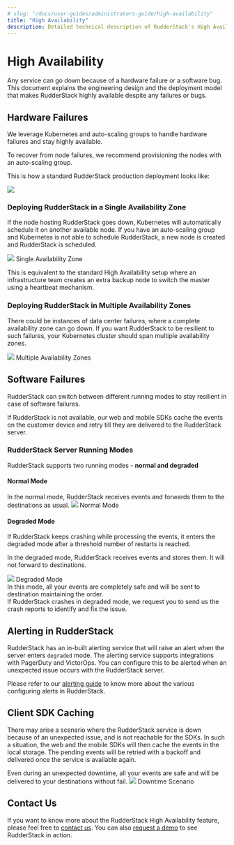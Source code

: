 ```yaml
---
# slug: "/docs/user-guides/administrators-guide/high-availability"
title: "High Availability"
description: Detailed technical description of RudderStack's High Availability feature
---
```


# High Availability

Any service can go down because of a hardware failure or a software bug. This document explains the engineering design and the deployment model that makes RudderStack highly available despite any failures or bugs.

## Hardware Failures

We leverage Kubernetes and auto-scaling groups to handle hardware failures and stay highly available.

To recover from node failures, we recommend provisioning the nodes with an auto-scaling group.

This is how a standard RudderStack production deployment looks like:

<img src="../../../images/assets/rudderstack2x_-7-.png" />

### Deploying RudderStack in a Single Availability Zone

If the node hosting RudderStack goes down, Kubernetes will automatically schedule it on another available node. If you have an auto-scaling group and Kubernetes is not able to schedule RudderStack, a new node is created and RudderStack is scheduled.

<img src="../../../images/assets/rudderstack2x_-9-.png" />
<span class="imageTitle">Single Availability Zone</span>

This is equivalent to the standard High Availability setup where an infrastructure team creates an extra backup node to switch the master using a heartbeat mechanism.

### Deploying RudderStack in Multiple Availability Zones

There could be instances of data center failures, where a complete availability zone can go down. If you want RudderStack to be resilient to such failures, your Kubernetes cluster should span multiple availability zones.

<img src="../../../images/assets/rudderstack2x_-11-.png" />
<span class="imageTitle">Multiple Availability Zones</span>

## Software Failures

RudderStack can switch between different running modes to stay resilient in case of software failures.

If RudderStack is not available, our web and mobile SDKs cache the events on the customer device and retry till they are delivered to the RudderStack server.

### RudderStack Server Running Modes

RudderStack supports two running modes - **normal and degraded**

#### Normal Mode

In the normal mode, RudderStack receives events and forwards them to the destinations as usual.
<img src="../../../images/assets/rudderstack2x_-12-.png" />
<span class="imageTitle">Normal Mode</span>

#### Degraded Mode

If RudderStack keeps crashing while processing the events, it enters the degraded mode after a threshold number of restarts is reached.

In the degraded mode, RudderStack receives events and stores them. It will not forward to destinations.

<img src="../../../images/assets/rudderstack2x_-13- (1) (1) (1) (1) (1) (1) (1).png" />
<span class="imageTitle">Degraded Mode</span>

<div class="infoBlock">
In this mode, all your events are completely safe and will be sent to destination maintaining the order.

</div>

<div class="warningBlock">
If RudderStack crashes in degraded mode, we request you to send us the crash reports to identify and fix the issue.

</div>

## Alerting in RudderStack

RudderStack has an in-built alerting service that will raise an alert when the server enters `degraded` mode. The alerting service supports integrations with PagerDuty and VictorOps. You can configure this to be alerted when an unexpected issue occurs with the RudderStack server.

Please refer to our [alerting guide](https://docs.rudderstack.com/administrators-guide/alerting) to know more about the various configuring alerts in RudderStack.

## Client SDK Caching

There may arise a scenario where the RudderStack service is down because of an unexpected issue, and is not reachable for the SDKs. In such a situation, the web and the mobile SDKs will then cache the events in the local storage. The pending events will be retried with a backoff and delivered once the service is available again.

Even during an unexpected downtime, all your events are safe and will be delivered to your destinations without fail.
<img src="../../../images/assets/rudderstack2x_-6-.png" />
<span class="imageTitle">Downtime Scenario</span>

## Contact Us

If you want to know more about the RudderStack High Availability feature, please feel free to [contact us](mailto:%20docs@rudderstack.com). You can also [request a demo](https://rudderstack.com/request-a-demo/) to see RudderStack in action.
